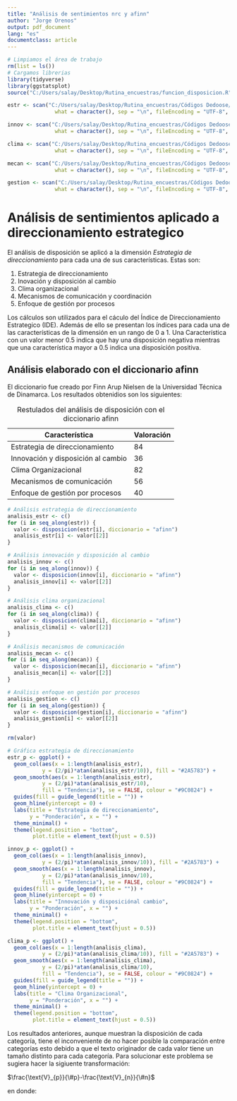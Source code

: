 ```yaml
---
title: "Análisis de sentimientos nrc y afinn"
author: "Jorge Orenos"
output: pdf_document
lang: "es"
documentclass: article
---
```


\pagebreak

```r
# Limpiamos el área de trabajo
rm(list = ls())
# Cargamos librerias
library(tidyverse)
library(ggstatsplot)
source("C:/Users/salay/Desktop/Rutina_encuestras/funcion_disposicion.R")
```

```r
estr <- scan("C:/Users/salay/Desktop/Rutina_encuestras/Códigos Dedoose/Dimensión Direccionamiento estratégico/1.1 Estrategia de direccionamiento.txt",
               what = character(), sep = "\n", fileEncoding = "UTF-8", allowEscapes = T)

innov <- scan("C:/Users/salay/Desktop/Rutina_encuestras/Códigos Dedoose/Dimensión Direccionamiento estratégico/1.2 Inovación y disposición al cambio.txt",
               what = character(), sep = "\n", fileEncoding = "UTF-8", allowEscapes = T)

clima <- scan("C:/Users/salay/Desktop/Rutina_encuestras/Códigos Dedoose/Dimensión Direccionamiento estratégico/1.3 Clima organizacional.txt",
               what = character(), sep = "\n", fileEncoding = "UTF-8", allowEscapes = T)

mecan <- scan("C:/Users/salay/Desktop/Rutina_encuestras/Códigos Dedoose/Dimensión Direccionamiento estratégico/1.4 Mecanísmo de comunicación.txt",
               what = character(), sep = "\n", fileEncoding = "UTF-8", allowEscapes = T)

gestion <- scan("C:/Users/salay/Desktop/Rutina_encuestras/Códigos Dedoose/Dimensión Direccionamiento estratégico/1.5 Enfoque de gestión por procesos.txt",
               what = character(), sep = "\n", fileEncoding = "UTF-8", allowEscapes = T)
```

# Análisis de sentimientos aplicado a direccionamiento estrategico

El análisis de disposición se aplicó a la dimensión *Estrategia de direccionamiento* para cada una de sus características. Estas son:

1.  Estrategia de direccionamiento
2.  Inovación y disposición al cambio
3.  Clima organizacional
4.  Mecanismos de comunicación y coordinación
5.  Enfoque de gestión por procesos

Los cálculos son utilizados para el cáculo del Índice de Direccionamiento Estrategico (IDE). Además de ello se presentan los índices para cada una de las características de la dimensión en un rango de 0 a 1. Una Característica con un valor menor 0.5 indica que hay una disposición negativa mientras que una característica mayor a 0.5 indica una disposición positiva.

## Análisis elaborado con el diccionario **afinn**

El diccionario fue creado por Finn Arup Nielsen de la Universidad Técnica de Dinamarca. Los resultados obtenidios son los siguientes:

| Característica                     | Valoración |
|------------------------------------|------------|
| Estrategia de direccionamiento     | 84         |
| Innovación y disposición al cambio | 36         |
| Clima Organizacional               | 82         |
| Mecanismos de comunicación         | 56         |
| Enfoque de gestión por procesos    | 40         |

: Restulados del análisis de disposición con el diccionario afinn

```r
# Análisis estrategia de direccionamiento
analisis_estr <- c()
for (i in seq_along(estr)) {
  valor <- disposicion(estr[i], diccionario = "afinn")
  analisis_estr[i] <- valor[[2]]
}

# Análisis innovación y disposición al cambio
analisis_innov <- c()
for (i in seq_along(innov)) {
  valor <- disposicion(innov[i], diccionario = "afinn")
  analisis_innov[i] <- valor[[2]]
}

# Análisis clima organizacional
analisis_clima <- c()
for (i in seq_along(clima)) {
  valor <- disposicion(clima[i], diccionario = "afinn")
  analisis_clima[i] <- valor[[2]]
}

# Análisis mecanismos de comunicación
analisis_mecan <- c()
for (i in seq_along(mecan)) {
  valor <- disposicion(mecan[i], diccionario = "afinn")
  analisis_mecan[i] <- valor[[2]]
}

# Análisis enfoque en gestión por procesos
analisis_gestion <- c()
for (i in seq_along(gestion)) {
  valor <- disposicion(gestion[i], diccionario = "afinn")
  analisis_gestion[i] <- valor[[2]]
}

rm(valor)
```

```r
# Gráfica estrategia de direccionamiento
estr_p <- ggplot() +
  geom_col(aes(x = 1:length(analisis_estr),
           y = (2/pi)*atan(analisis_estr/10)), fill = "#2A5783") +
  geom_smooth(aes(x = 1:length(analisis_estr),
           y = (2/pi)*atan(analisis_estr/10),
           fill = "Tendencia"), se = FALSE, colour = "#9C0824") +
  guides(fill = guide_legend(title = "")) +
  geom_hline(yintercept = 0) +
  labs(title = "Estrategia de direccionamiento",
       y = "Ponderación", x = "") +
  theme_minimal() +
  theme(legend.position = "bottom",
        plot.title = element_text(hjust = 0.5))

innov_p <- ggplot() +
  geom_col(aes(x = 1:length(analisis_innov),
           y = (2/pi)*atan(analisis_innov/10)), fill = "#2A5783") +
  geom_smooth(aes(x = 1:length(analisis_innov),
           y = (2/pi)*atan(analisis_innov/10),
           fill = "Tendencia"), se = FALSE, colour = "#9C0824") +
  guides(fill = guide_legend(title = "")) +
  geom_hline(yintercept = 0) +
  labs(title = "Innovación y disposiciónal cambio",
       y = "Ponderación", x = "") +
  theme_minimal() +
  theme(legend.position = "bottom",
        plot.title = element_text(hjust = 0.5))

clima_p <- ggplot() +
  geom_col(aes(x = 1:length(analisis_clima),
           y = (2/pi)*atan(analisis_clima/10)), fill = "#2A5783") +
  geom_smooth(aes(x = 1:length(analisis_clima),
           y = (2/pi)*atan(analisis_clima/10),
           fill = "Tendencia"), se = FALSE, colour = "#9C0824") +
  guides(fill = guide_legend(title = "")) +
  geom_hline(yintercept = 0) +
  labs(title = "Clima Organizacional",
       y = "Ponderación", x = "") +
  theme_minimal() +
  theme(legend.position = "bottom",
        plot.title = element_text(hjust = 0.5))
```

Los resultados anteriores, aunque muestran la disposición de cada categoría, tiene el inconveniente de no hacer posible la comparación entre categorías esto debido a que el texto originador de cada valor tiene un tamaño distinto para cada categoría. Para solucionar este problema se sugiera hacer la sigiuente transformación:

$\frac{\text{V}_{p}}{\#p}-\frac{\text{V}_{n}}{\#n}$

en donde:

```{=tex}
\begin{itemize}
\item $\text{V}_p$ es la ponderación de cada palabra con connotación positiva,
\item $\#p$ es el número de palabras con connotación positiva,
\item $\text{V}_n$ es la ponderación de cada palabra con connotación negativa,
\item $\#n$ es el número de palabras con connotación negativa.
\end{itemize}
```
